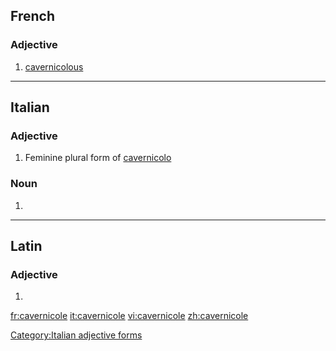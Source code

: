 ==French==

===Adjective===
{{fr-adj|mf}}

# [[cavernicolous]]

----
==Italian==

===Adjective===
{{head|it}} {{f}}

# Feminine plural form of [[cavernicolo]]

===Noun===
{{head|it|plural}} {{f}}

# {{plural of|cavernicola|lang=it}}

[[Category:Italian adjective forms]]

----

==Latin==

===Adjective===
{{la-adj-form|cavernicole}}

# {{inflection of|cavernicolus||voc|m|s|lang=la}}

[[fr:cavernicole]]
[[it:cavernicole]]
[[vi:cavernicole]]
[[zh:cavernicole]]